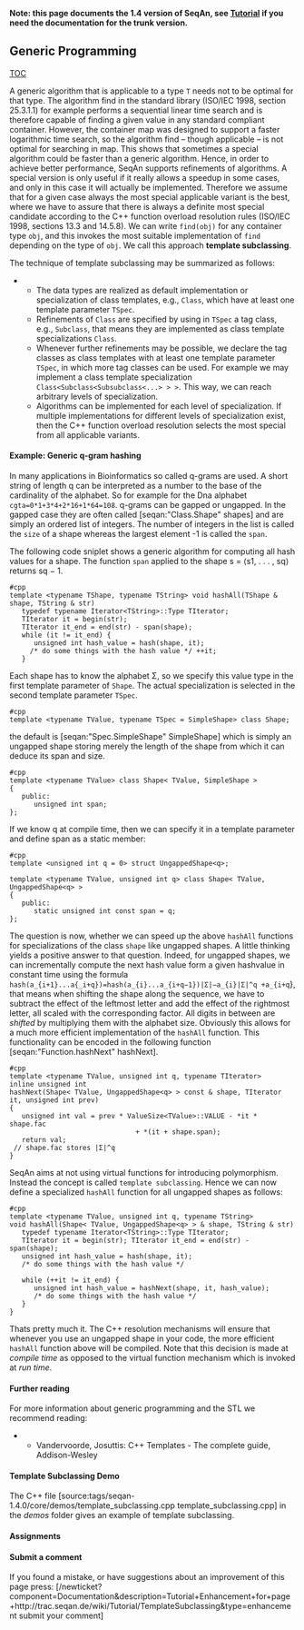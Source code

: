 
'''Note: this page documents the 1.4 version of SeqAn, see [[Tutorial]] if you need the documentation for the trunk version.'''
== Generic Programming ==
[[TOC]]

A generic algorithm that is applicable to a type <tt>T</tt> needs not to be optimal for that type. The algorithm find in the standard library (ISO/IEC 1998, section 25.3.1.1) 
for example performs a sequential linear time search and is therefore capable of finding a given value in any standard compliant container. 
However, the container map was designed to support a faster logarithmic time search, so the algorithm find – though applicable – is not optimal for searching in map. 
This shows that sometimes a special algorithm could be faster than a generic algorithm. 
Hence, in order to achieve better performance, SeqAn supports refinements of algorithms. A special version is only useful if it really allows a speedup in some cases, and only in this case it will actually be implemented. Therefore we assume that for a given case always the most special applicable variant is the best, where we have to assure that there is always a definite most special candidate according to the C++ function overload resolution rules (ISO/IEC 1998, sections 13.3 and 14.5.8).
We can write <tt>find(obj)</tt> for any container type <tt>obj</tt>, and this invokes the most suitable implementation of <tt>find</tt> depending on the type of <tt>obj</tt>.  
We call this approach '''template subclassing'''.

The technique of template subclassing may be summarized as follows:
**The data types are realized as default implementation or specialization of class templates, e.g., <tt>Class</tt>, which have at least one template parameter <tt>TSpec</tt>.
**Refinements of <tt>Class</tt> are specified by using in <tt>TSpec</tt> a tag class, e.g., <tt>Subclass</tt>, that means they are implemented as class template specializations <tt>Class<Subclass></tt>.
**Whenever further refinements may be possible, we declare the tag classes as class templates with at least one template parameter <tt>TSpec</tt>, in which more tag classes can be used. For example we may implement a class template specialization <tt>Class<Subclass<Subsubclass<...> > ></tt>. This way, we can reach arbitrary levels of specialization.
**Algorithms can be implemented for each level of specialization. If multiple implementations for different levels of specialization exist, then the C++ function overload resolution selects the most special from all applicable variants.

==== Example: Generic q-gram hashing ====
In many applications in Bioinformatics so called q-grams are used. A short string of length q can be interpreted as a number to the base
of the cardinality of the alphabet. So for example for the Dna alphabet  <tt>cgta=0*1+3*4+2*16+1*64=108</tt>. q-grams can be gapped or ungapped.
In the gapped case they are often called [seqan:"Class.Shape" shapes] and are simply an ordered list of integers. The number of integers in the list is called the <tt>size</tt>
of a shape whereas the largest element -1 is called the <tt>span</tt>.

The following code sniplet shows a generic algorithm for computing all  hash values for a shape.
The function <tt>span</tt> applied to the shape s = ⟨s1, . . . , sq⟩ returns sq − 1.

<pre>
#cpp
template <typename TShape, typename TString> void hashAll(TShape & shape, TString & str) 
   typedef typename Iterator<TString>::Type TIterator;
   TIterator it = begin(str); 
   TIterator it_end = end(str) - span(shape);
   while (it != it_end) {
      unsigned int hash_value = hash(shape, it); 
     /* do some things with the hash value */ ++it;
   }
</pre>
Each shape has to know the alphabet Σ, so we specify this value type in the first template parameter of <tt>Shape</tt>. The actual
specialization is selected in the second template parameter <tt>TSpec</tt>.
<pre>
#cpp
template <typename TValue, typename TSpec = SimpleShape> class Shape;
</pre>
the default is [seqan:"Spec.SimpleShape" SimpleShape]  which is simply an ungapped shape storing merely the length of the shape from which it can deduce its span and size.
<pre>
#cpp
template <typename TValue> class Shape< TValue, SimpleShape > 
{ 
   public:
      unsigned int span;
};
</pre>
If we know q at compile time, then we can specify it in a template parameter and define span as a static member:
<pre>
#cpp
template <unsigned int q = 0> struct UngappedShape<q>;

template <typename TValue, unsigned int q> class Shape< TValue, UngappedShape<q> > 
{ 
   public:
      static unsigned int const span = q;
};
</pre>

The question is now, whether we can speed up the above <tt>hashAll</tt> functions for specializations of the class <tt>shape</tt> like ungapped shapes. A little thinking
yields a positive answer to that question. Indeed, for ungapped shapes, we can incrementally compute the next hash value form a given hashvalue 
in constant time using the formula <tt>hash(a_{i+1}...a{_i+q})=hash(a_{i}...a_{i+q−1})|Σ|−a_{i}|Σ|^q +a_{i+q</tt>}, that means when shifting the shape along the sequence, we have to subtract the effect of the leftmost letter and add the effect of the rightmost letter, all scaled with the corresponding factor. All digits in between are ''shifted'' by multiplying them with the alphabet size. Obviously this allows for a much more efficient implementation of the <tt>hashAll</tt> function.
This functionality can be encoded in the following function   [seqan:"Function.hashNext" hashNext].

<pre>
#cpp
template <typename TValue, unsigned int q, typename TIterator> 
inline unsigned int 
hashNext(Shape< TValue, UngappedShape<q> > const & shape, TIterator it, unsigned int prev)
{
   unsigned int val = prev * ValueSize<TValue>::VALUE - *it * shape.fac
                               + *(it + shape.span);
   return val;
 // shape.fac stores |Σ|^q
}
</pre>

SeqAn aims at not using virtual functions for introducing polymorphism. Instead the concept is called <tt>template subclassing</tt>.
Hence we can now define a specialized <tt>hashAll</tt> function for all ungapped shapes as follows:

<pre>
#cpp
template <typename TValue, unsigned int q, typename TString> 
void hashAll(Shape< TValue, UngappedShape<q> > & shape, TString & str) 
   typedef typename Iterator<TString>::Type TIterator;
   TIterator it = begin(str); TIterator it_end = end(str) - span(shape);
   unsigned int hash_value = hash(shape, it); 
   /* do some things with the hash value */

   while (++it != it_end) {
      unsigned int hash_value = hashNext(shape, it, hash_value); 
      /* do some things with the hash value */
   }
}
</pre>

Thats pretty much it. The C++ resolution mechanisms will ensure that whenever you use an ungapped shape in your code, the more efficient <tt>hashAll</tt> function above will
be compiled. Note that this decision is made at ''compile time'' as opposed to the virtual function mechanism which is invoked at ''run time''.


==== Further reading ====
For more information about generic programming and the STL we recommend reading:
**Vandervoorde, Josuttis: C++ Templates - The complete guide, Addison-Wesley

==== Template Subclassing Demo ====
The C++ file [source:tags/seqan-1.4.0/core/demos/template_subclassing.cpp template_subclassing.cpp] in the ''demos'' folder gives an example of template subclassing.

==== Assignments ====

==== Submit a  comment ====
If you found a mistake, or have suggestions about an improvement of this page press:
[/newticket?component=Documentation&description=Tutorial+Enhancement+for+page+http://trac.seqan.de/wiki/Tutorial/TemplateSubclassing&type=enhancement submit your comment]



{{TracNotice|{{PAGENAME}}}}
